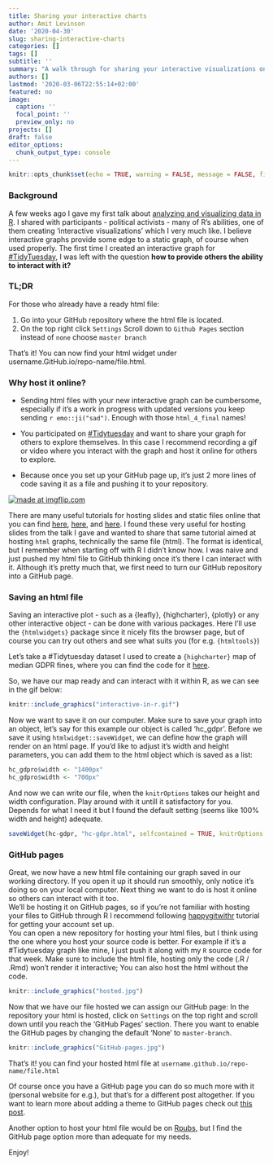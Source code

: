 ```yaml
---
title: Sharing your interactive charts
author: Amit Levinson
date: '2020-04-30'
slug: sharing-interactive-charts
categories: []
tags: []
subtitle: ''
summary: "A walk through for sharing your interactive visualizations on GitHub pages"
authors: []
lastmod: '2020-03-06T22:55:14+02:00'
featured: no
image:
  caption: ''
  focal_point: ''
  preview_only: no
projects: []
draft: false
editor_options:
  chunk_output_type: console
---
```


```r
knitr::opts_chunk$set(echo = TRUE, warning = FALSE, message = FALSE, fig.align = 'center')
```


### Background
A few weeks ago I gave my first talk about [analyzing and visualizing data in R](https://amitlevinson.com/talk/israel-2050/). I shared with participants - political activists - many of R's abilities, one of them creating 'interactive visualizations' which I very much like. I believe interactive graphs provide some edge to a static graph, of course when used properly. The first time I created an interactive graph for [#TidyTuesday](https://github.com/rfordatascience/tidytuesday), I was left with the question **how to provide others the ability to interact with it?**

### TL;DR

For those who already have a ready html file:  

1. Go into your GitHub repository where the html file is located.  
2. On the top right click `Settings` <i class="fas fa-arrow-right"></i> Scroll down to `Github Pages` section <i class="fas fa-arrow-right"></i> instead of `none` choose `master branch`

That's it! You can now find your html widget under username.GitHub.io/repo-name/file.html.  


### Why host it online?

- Sending html files with your new interactive graph can be cumbersome, especially if it's a work in progress with updated versions you keep sending `r emo::ji("sad")`. Enough with those `html_4_final` names!

- You participated on [#Tidytuesday](https://github.com/rfordatascience/tidytuesday) and want to share your graph for others to explore themselves. In this case I recommend recording a gif or video where you interact with the graph and host it online for others to explore.

- Because once you set up your GitHub page up, it's just 2 more lines of code saving it as a file and pushing it to your repository.  

<a href="https://imgflip.com/i/3z9x4s"><img src="https://i.imgflip.com/3z9x4s.jpg" title="made at imgflip.com"/></a>


There are many useful tutorials for hosting slides and static files online that you can find [here](https://community.rstudio.com/t/deploy-xaringan-slides-to-github-pages/16459), [here](https://github.com/tcgriffith/xaringan_gh), and [here](https://annaken.github.io/hosting-revealjs-presentation-github-pages/). I found these very useful for hosting slides from the talk I gave and wanted to share that same tutorial aimed at hosting `html` graphs, technically the same file (html). The format is identical, but I remember when starting off with R I didn't know how. I was naive and just pushed my html file to GitHub thinking once it's there I can interact with it. Although it's pretty much that, we first need to turn our GitHub repository into a GitHub page.   

### Saving an html file

Saving an interactive plot - such as a {leafly}, {highcharter}, {plotly} or any other interactive object - can be done with various packages. Here I'll use the `{htmlwidgets}` package since it nicely fits the browser page, but of course you can try out others and see what suits you (for e.g. `{htmltools}`)

Let's take a #Tidytuesday dataset I used to create a `{highcharter}` map of median GDPR fines, where you can find the code for it [here](XXXX).

So, we have our map ready and can interact with it within R, as we can see in the gif below:

```r
knitr::include_graphics("interactive-in-r.gif")
```


Now we want to save it on our computer. Make sure to save your graph into an object, let's say for this example our object is called 'hc_gdpr'. Before we save it using `htmlwidget::saveWidget`, we can define how the graph will render on an html page. If you'd like to adjust it's width and height parameters, you can add them to the html object which is saved as a list:

```r
hc_gdpro$width <- "1400px"
hc_gdpro$width <- "700px"
```

And now we can write our file, when the `knitrOptions` takes our height and width configuration. Play around with it untill it satisfactory for you. Depends for what I need it but I found the default setting (seems like 100% width and height) adequate.

```r
saveWidget(hc-gdpr, "hc-gdpr.html", selfcontained = TRUE, knitrOptions = list())
```


### GitHub pages

Great, we now have a new html file containing our graph saved in our working directory. If you open it up it should run smoothly, only notice it's doing so on your local computer. Next thing we want to do is host it online so others can interact with it too.  
We'll be hosting it on GitHub pages, so if you're not familiar with hosting your files to GitHub through R I recommend following [happygitwithr](https://happygitwithr.com/) tutorial for getting your account set up.   
You can open a new repository for hosting your html files, but I think using the one where you host your source code is better. For example if it's a #Tidytuesday graph like mine, I just push it along with my `R` source code for that week. Make sure to include the html file, hosting only the code (.R / .Rmd) won't render it interactive; You can also host the html without the code.  

```r
knitr::include_graphics("hosted.jpg")
```


Now that we have our file hosted we can assign our GitHub page: In the repository your html is hosted, click on `Settings` on the top right and scroll down until you reach the 'GitHub Pages' section. There you want to enable the GitHub pages by changing the default 'None' to `master-branch`.

```r
knitr::include_graphics("GitHub-pages.jpg")
```

That's it! you can find your hosted html file at `username.github.io/repo-name/file.html`

Of course once you have a GitHub page you can do so much more with it (personal website for e.g.), but that's for a different post altogether. If you want to learn more about adding a theme to GitHub pages check out [this post](https://resources.github.com/whitepapers/github-and-rstudio/).

Another option to host your html file would be on [Rpubs](https://rpubs.com/), but I find the GitHub page option more than adequate for my needs.


Enjoy!
